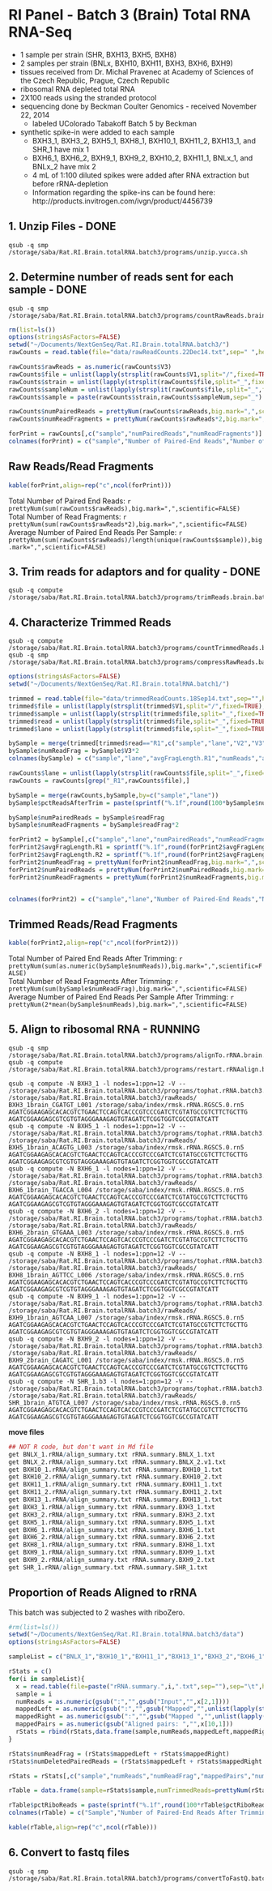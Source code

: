 RI Panel - Batch 3 (Brain) Total RNA RNA-Seq
========================================================

* 1 sample per strain (SHR, BXH13, BXH5, BXH8)
* 2 samples per strain (BNLx, BXH10, BXH11, BXH3, BXH6, BXH9)
* tissues received from Dr. Michal Pravenec at Academy of Sciences of the Czech Republic, Prague, Czech Republic
* ribosomal RNA depleted total RNA
* 2X100 reads using the stranded protocol
* sequencing done by Beckman Coulter Genomics - received November 22, 2014
  * labeled UColorado Tabakoff Batch 5 by Beckman
* synthetic spike-in were added to each sample 
  * BXH3_1, BXH3_2, BXH5_1, BXH8_1, BXH10_1, BXH11_2, BXH13_1, and SHR_1 have mix 1
  * BXH6_1, BXH6_2, BXH9_1, BXH9_2, BXH10_2, BXH11_1, BNLx_1, and BNLx_2 have mix 2
  * 4 mL of 1:100 diluted spikes were added after RNA extraction but before rRNA-depletion
  * Information regarding the spike-ins can be found here: http://products.invitrogen.com/ivgn/product/4456739

1. Unzip Files - DONE
---------------
```
qsub -q smp /storage/saba/Rat.RI.Brain.totalRNA.batch3/programs/unzip.yucca.sh
```

2. Determine number of reads sent for each sample - DONE
-------------------------------------------------
```
qsub -q smp /storage/saba/Rat.RI.Brain.totalRNA.batch3/programs/countRawReads.brain.batch3.sh
```

```r
rm(list=ls())
options(stringsAsFactors=FALSE)
setwd("~/Documents/NextGenSeq/Rat.RI.Brain.totalRNA.batch3/")
rawCounts = read.table(file="data/rawReadCounts.22Dec14.txt",sep=" ",header=FALSE,fill=TRUE)

rawCounts$rawReads = as.numeric(rawCounts$V3)
rawCounts$file = unlist(lapply(strsplit(rawCounts$V1,split="/",fixed=TRUE),function(a) a[length(a)]))
rawCounts$strain = unlist(lapply(strsplit(rawCounts$file,split="_",fixed=TRUE),function(a) a[1]))
rawCounts$sampleNum = unlist(lapply(strsplit(rawCounts$file,split="_",fixed=TRUE),function(a) gsub("brain","",a[2])))
rawCounts$sample = paste(rawCounts$strain,rawCounts$sampleNum,sep="_")

rawCounts$numPairedReads = prettyNum(rawCounts$rawReads,big.mark=",",scientific=FALSE)
rawCounts$numReadFragments = prettyNum(rawCounts$rawReads*2,big.mark=",",scientific=FALSE)

forPrint = rawCounts[,c("sample","numPairedReads","numReadFragments")]
colnames(forPrint) = c("sample","Number of Paired-End Reads","Number of Read Fragments")
```

Raw Reads/Read Fragments
---------------------------

```r
kable(forPrint,align=rep("c",ncol(forPrint)))
```

Total Number of Paired End Reads: `r prettyNum(sum(rawCounts$rawReads),big.mark=",",scientific=FALSE)`  
Total Number of Read Fragments:  `r prettyNum(sum(rawCounts$rawReads*2),big.mark=",",scientific=FALSE)`  
Average Number of Paired End Reads Per Sample: `r prettyNum(sum(rawCounts$rawReads)/length(unique(rawCounts$sample)),big.mark=",",scientific=FALSE)`  

3. Trim reads for adaptors and for quality - DONE
---------------

```
qsub -q compute /storage/saba/Rat.RI.Brain.totalRNA.batch3/programs/trimReads.brain.batch3.sh
```

4. Characterize Trimmed Reads
---------------
```
qsub -q compute /storage/saba/Rat.RI.Brain.totalRNA.batch3/programs/countTrimmedReads.batch3.sh
qsub -q smp /storage/saba/Rat.RI.Brain.totalRNA.batch3/programs/compressRawReads.batch3.sh

```

```r
options(stringsAsFactors=FALSE)
setwd("~/Documents/NextGenSeq/Rat.RI.Brain.totalRNA.batch1/")

trimmed = read.table(file="data/trimmedReadCounts.18Sep14.txt",sep="",header=FALSE)
trimmed$file = unlist(lapply(strsplit(trimmed$V1,split="/",fixed=TRUE),function(a) a[6]))
trimmed$sample = unlist(lapply(strsplit(trimmed$file,split="_",fixed=TRUE),function(a) paste(a[1],a[2],sep="_")))
trimmed$read = unlist(lapply(strsplit(trimmed$file,split="_",fixed=TRUE),function(a) a[9]))
trimmed$lane = unlist(lapply(strsplit(trimmed$file,split="_",fixed=TRUE),function(a) a[8]))

bySample = merge(trimmed[trimmed$read=="R1",c("sample","lane","V2","V3")],trimmed[trimmed$read=="R2",c("sample","lane","V2")],by=c("sample","lane"))
bySample$numReadFrag = bySample$V3*2
colnames(bySample) = c("sample","lane","avgFragLength.R1","numReads","avgFragLength.R2","numReadFrag")

rawCounts$lane = unlist(lapply(strsplit(rawCounts$file,split="_",fixed=TRUE),function(a) a[8])) 
rawCounts = rawCounts[grep("_R1",rawCounts$file),]

bySample = merge(rawCounts,bySample,by=c("sample","lane"))
bySample$pctReadsAfterTrim = paste(sprintf("%.1f",round(100*bySample$numReads/bySample$readFrag,1)),"%",sep="")

bySample$numPairedReads = bySample$readFrag
bySample$numReadFragments = bySample$readFrag*2

forPrint2 = bySample[,c("sample","lane","numPairedReads","numReadFragments","avgFragLength.R1","avgFragLength.R2","numReadFrag","pctReadsAfterTrim")]
forPrint2$avgFragLength.R1 = sprintf("%.1f",round(forPrint2$avgFragLength.R1,1))
forPrint2$avgFragLength.R2 = sprintf("%.1f",round(forPrint2$avgFragLength.R2,1))
forPrint2$numReadFrag = prettyNum(forPrint2$numReadFrag,big.mark=",",scientific=FALSE)
forPrint2$numPairedReads = prettyNum(forPrint2$numPairedReads,big.mark=",",scientific=FALSE)
forPrint2$numReadFragments = prettyNum(forPrint2$numReadFragments,big.mark=",",scientific=FALSE)


colnames(forPrint2) = c("sample","lane","Number of Paired-End Reads","Number of Read Fragments","Average Read Fragment Length After Trimming (first read fragment)","Average Read Fragment Length After Trimming (second read fragment)","Number of Read Fragments After Trimming","Percent of Read Fragments That Remained After Trimming")
```

Trimmed Reads/Read Fragments
---------------------------

```r
kable(forPrint2,align=rep("c",ncol(forPrint2)))
```

Total Number of Paired End Reads After Trimming: `r prettyNum(sum(as.numeric(bySample$numReads)),big.mark=",",scientific=FALSE)`  
Total Number of Read Fragments After Trimming:  `r prettyNum(sum(bySample$numReadFrag),big.mark=",",scientific=FALSE)`  
Average Number of Paired End Reads Per Sample After Trimming: `r prettyNum(2*mean(bySample$numReads),big.mark=",",scientific=FALSE)`  

5. Align to ribosomal RNA - RUNNING
---------------------------
```
qsub -q smp /storage/saba/Rat.RI.Brain.totalRNA.batch3/programs/alignTo.rRNA.brain.totalRNA.batch3.sh
qsub -q compute /storage/saba/Rat.RI.Brain.totalRNA.batch3/programs/restart.rRNAalign.batch3.sh

qsub -q compute -N BXH3_1 -l nodes=1:ppn=12 -V -- /storage/saba/Rat.RI.Brain.totalRNA.batch3/programs/tophat.rRNA.batch3.sh /storage/saba/Rat.RI.Brain.totalRNA.batch3/rawReads/ BXH3_1brain_CGATGT_L001 /storage/saba/index/rmsk.rRNA.RGSC5.0.rn5 AGATCGGAAGAGCACACGTCTGAACTCCAGTCACCCGTCCCGATCTCGTATGCCGTCTTCTGCTTG AGATCGGAAGAGCGTCGTGTAGGGAAAGAGTGTAGATCTCGGTGGTCGCCGTATCATT
qsub -q compute -N BXH5_1 -l nodes=1:ppn=12 -V -- /storage/saba/Rat.RI.Brain.totalRNA.batch3/programs/tophat.rRNA.batch3.sh /storage/saba/Rat.RI.Brain.totalRNA.batch3/rawReads/ BXH5_1brain_ACAGTG_L003 /storage/saba/index/rmsk.rRNA.RGSC5.0.rn5 AGATCGGAAGAGCACACGTCTGAACTCCAGTCACCCGTCCCGATCTCGTATGCCGTCTTCTGCTTG AGATCGGAAGAGCGTCGTGTAGGGAAAGAGTGTAGATCTCGGTGGTCGCCGTATCATT
qsub -q compute -N BXH6_1 -l nodes=1:ppn=12 -V -- /storage/saba/Rat.RI.Brain.totalRNA.batch3/programs/tophat.rRNA.batch3.sh /storage/saba/Rat.RI.Brain.totalRNA.batch3/rawReads/ BXH6_1brain_TGACCA_L004 /storage/saba/index/rmsk.rRNA.RGSC5.0.rn5 AGATCGGAAGAGCACACGTCTGAACTCCAGTCACCCGTCCCGATCTCGTATGCCGTCTTCTGCTTG AGATCGGAAGAGCGTCGTGTAGGGAAAGAGTGTAGATCTCGGTGGTCGCCGTATCATT
qsub -q compute -N BXH6_2 -l nodes=1:ppn=12 -V -- /storage/saba/Rat.RI.Brain.totalRNA.batch3/programs/tophat.rRNA.batch3.sh /storage/saba/Rat.RI.Brain.totalRNA.batch3/rawReads/ BXH6_2brain_GTGAAA_L003 /storage/saba/index/rmsk.rRNA.RGSC5.0.rn5 AGATCGGAAGAGCACACGTCTGAACTCCAGTCACCCGTCCCGATCTCGTATGCCGTCTTCTGCTTG AGATCGGAAGAGCGTCGTGTAGGGAAAGAGTGTAGATCTCGGTGGTCGCCGTATCATT
qsub -q compute -N BXH8_1 -l nodes=1:ppn=12 -V -- /storage/saba/Rat.RI.Brain.totalRNA.batch3/programs/tophat.rRNA.batch3.sh /storage/saba/Rat.RI.Brain.totalRNA.batch3/rawReads/ BXH8_1brain_AGTTCC_L006 /storage/saba/index/rmsk.rRNA.RGSC5.0.rn5 AGATCGGAAGAGCACACGTCTGAACTCCAGTCACCCGTCCCGATCTCGTATGCCGTCTTCTGCTTG AGATCGGAAGAGCGTCGTGTAGGGAAAGAGTGTAGATCTCGGTGGTCGCCGTATCATT
qsub -q compute -N BXH9_1 -l nodes=1:ppn=12 -V -- /storage/saba/Rat.RI.Brain.totalRNA.batch3/programs/tophat.rRNA.batch3.sh /storage/saba/Rat.RI.Brain.totalRNA.batch3/rawReads/ BXH9_1brain_AGTCAA_L007 /storage/saba/index/rmsk.rRNA.RGSC5.0.rn5 AGATCGGAAGAGCACACGTCTGAACTCCAGTCACCCGTCCCGATCTCGTATGCCGTCTTCTGCTTG AGATCGGAAGAGCGTCGTGTAGGGAAAGAGTGTAGATCTCGGTGGTCGCCGTATCATT
qsub -q compute -N BXH9_2 -l nodes=1:ppn=12 -V -- /storage/saba/Rat.RI.Brain.totalRNA.batch3/programs/tophat.rRNA.batch3.sh /storage/saba/Rat.RI.Brain.totalRNA.batch3/rawReads/ BXH9_2brain_CAGATC_L001 /storage/saba/index/rmsk.rRNA.RGSC5.0.rn5 AGATCGGAAGAGCACACGTCTGAACTCCAGTCACCCGTCCCGATCTCGTATGCCGTCTTCTGCTTG AGATCGGAAGAGCGTCGTGTAGGGAAAGAGTGTAGATCTCGGTGGTCGCCGTATCATT
qsub -q compute -N SHR_1.b3 -l nodes=1:ppn=12 -V -- /storage/saba/Rat.RI.Brain.totalRNA.batch3/programs/tophat.rRNA.batch3.sh /storage/saba/Rat.RI.Brain.totalRNA.batch3/rawReads/ SHR_1brain_ATGTCA_L007 /storage/saba/index/rmsk.rRNA.RGSC5.0.rn5 AGATCGGAAGAGCACACGTCTGAACTCCAGTCACCCGTCCCGATCTCGTATGCCGTCTTCTGCTTG AGATCGGAAGAGCGTCGTGTAGGGAAAGAGTGTAGATCTCGGTGGTCGCCGTATCATT

```

**move files**
```r
## NOT R code, but don't want in Md file
get BNLX_1.rRNA/align_summary.txt rRNA.summary.BNLX_1.txt
get BNLX_2.rRNA/align_summary.txt rRNA.summary.BNLX_2.v1.txt
get BXH10_1.rRNA/align_summary.txt rRNA.summary.BXH10_1.txt 
get BXH10_2.rRNA/align_summary.txt rRNA.summary.BXH10_2.txt 
get BXH11_1.rRNA/align_summary.txt rRNA.summary.BXH11_1.txt
get BXH11_2.rRNA/align_summary.txt rRNA.summary.BXH11_2.txt 
get BXH13_1.rRNA/align_summary.txt rRNA.summary.BXH13_1.txt 
get BXH3_1.rRNA/align_summary.txt rRNA.summary.BXH3_1.txt
get BXH3_2.rRNA/align_summary.txt rRNA.summary.BXH3_2.txt 
get BXH5_1.rRNA/align_summary.txt rRNA.summary.BXH5_1.txt 
get BXH6_1.rRNA/align_summary.txt rRNA.summary.BXH6_1.txt 
get BXH6_2.rRNA/align_summary.txt rRNA.summary.BXH6_2.txt 
get BXH8_1.rRNA/align_summary.txt rRNA.summary.BXH8_1.txt
get BXH9_1.rRNA/align_summary.txt rRNA.summary.BXH9_1.txt
get BXH9_2.rRNA/align_summary.txt rRNA.summary.BXH9_2.txt
get SHR_1.rRNA/align_summary.txt rRNA.summary.SHR_1.txt
```

Proportion of Reads Aligned to rRNA
-----------------------------------
This batch was subjected to 2 washes with riboZero.  

```r
#rm(list=ls())
setwd("~/Documents/NextGenSeq/Rat.RI.Brain.totalRNA.batch3/data")
options(stringsAsFactors=FALSE)

sampleList = c("BNLX_1","BXH10_1","BXH11_1","BXH13_1","BXH3_2","BXH6_1","BXH8_1","BXH9_2","BNLX_2","BXH10_2","BXH11_2","BXH3_1","BXH5_1","BXH6_2","BXH9_1","SHR_1")

rStats = c()
for(i in sampleList){
  x = read.table(file=paste("rRNA.summary.",i,".txt",sep=""),sep="\t",header=FALSE)
  sample = i
  numReads = as.numeric(gsub(":","",gsub("Input","",x[2,1])))       
  mappedLeft = as.numeric(gsub(":","",gsub("Mapped","",unlist(lapply(strsplit(x[3,1],split="(",fixed=TRUE),function(a) a[1])))))
  mappedRight = as.numeric(gsub(":","",gsub("Mapped ","",unlist(lapply(strsplit(x[7,1],split="(",fixed=TRUE),function(a) a[1])))))
  mappedPairs = as.numeric(gsub("Aligned pairs: ","",x[10,1]))  
  rStats = rbind(rStats,data.frame(sample,numReads,mappedLeft,mappedRight,mappedPairs))
}

rStats$numReadFrag = (rStats$mappedLeft + rStats$mappedRight)
rStats$numDeletedPairedReads = (rStats$mappedLeft + rStats$mappedRight - rStats$mappedPairs)

rStats = rStats[,c("sample","numReads","numReadFrag","mappedPairs","numDeletedPairedReads")]

rTable = data.frame(sample=rStats$sample,numTrimmedReads=prettyNum(rStats$numReads,big.mark=",",scientific=FALSE),numDeleted=prettyNum(rStats$numDeletedPairedReads,big.mark=",",scientific=FALSE),pctRiboReads=as.numeric(rStats$numDeletedPairedReads)/as.numeric(rStats$numReads),numRemaining=prettyNum(rStats$numReads-rStats$numDeletedPairedReads,big.mark=",",scientific=FALSE))

rTable$pctRiboReads = paste(sprintf("%.1f",round(100*rTable$pctRiboReads,1)),"%",sep="")
colnames(rTable) = c("Sample","Number of Paired-End Reads After Trimming","Number of Paired-End Reads with at Least One Fragment Aligned to rRNA","Percent of Paired-End Reads Aligned to rRNA","Number of Paired-End Reads NOT Aligned to rRNA")
```

```r
kable(rTable,align=rep("c",ncol(rTable)))
```


6. Convert to fastq files
---------------------------
```
qsub -q smp /storage/saba/Rat.RI.Brain.totalRNA.batch3/programs/convertToFastQ.batch3.sh
```


